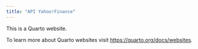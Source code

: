 ```yaml
---
title: "API Yahoo!Finance"
---
```


This is a Quarto website.

To learn more about Quarto websites visit <https://quarto.org/docs/websites>.
